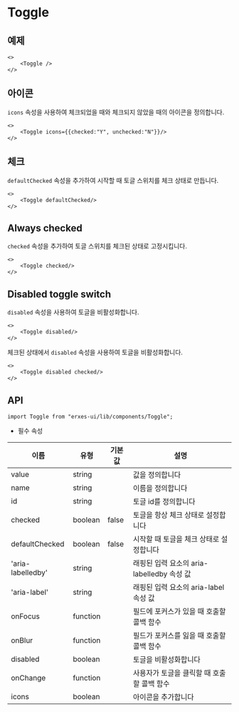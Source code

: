 
<HeroPattern />

# Toggle
## **예제**

```tsx
<>
	<Toggle />
</>
```

## **아이콘**
`icons` 속성을 사용하여 체크되었을 때와 체크되지 않았을 때의 아이콘을 정의합니다.
```tsx
<>
	<Toggle icons={{checked:"Y", unchecked:"N"}}/>
</>
```

## **체크**
`defaultChecked` 속성을 추가하여 시작할 때 토글 스위치를 체크 상태로 만듭니다.

```tsx
<>
	<Toggle defaultChecked/>
</>
```

## **Always checked**
`checked` 속성을 추가하여 토글 스위치를 체크된 상태로 고정시킵니다.

```tsx
<>
	<Toggle checked/>
</>
```

## **Disabled toggle switch**
`disabled` 속성을 사용하여 토글을 비활성화합니다.

```tsx
<>
	<Toggle disabled/>
</>
```

체크된 상태에서 `disabled` 속성을 사용하여 토글을 비활성화합니다.

```tsx
<>
	<Toggle disabled checked/>
</>
```

## **API**

```tsx
import Toggle from "erxes-ui/lib/components/Toggle";
```
* 필수 속성

| 이름 | 유형 | 기본값 | 설명 |
| ---| --- | ---| --- |
| value | string |  | 값을 정의합니다 |
| name | string |  | 이름을 정의합니다 |
| id | string| | 토글 id를 정의합니다 |
| checked | boolean | false | 토글을 항상 체크 상태로 설정합니다 |
| defaultChecked | boolean | false | 시작할 때 토글을 체크 상태로 설정합니다 |
| 'aria-labelledby'	 | string |  | 래핑된 입력 요소의 aria-labelledby 속성 값 |
| 'aria-label'	 | string |  | 	래핑된 입력 요소의 aria-label 속성 값 |
| onFocus | function	 |  | 필드에 포커스가 있을 때 호출할 콜백 함수 |
| onBlur | function |  | 필드가 포커스를 잃을 때 호출할 콜백 함수 |
| disabled | boolean |  | 토글을 비활성화합니다 |
| onChange | function |  | 사용자가 토글을 클릭할 때 호출할 콜백 함수 |
| icons	 | boolean |  | 아이콘을 추가합니다 |

